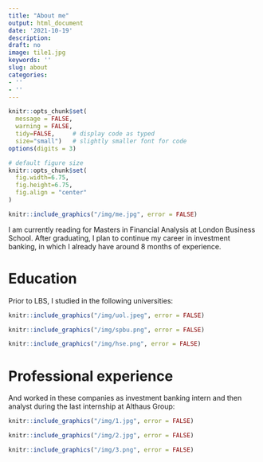 ```yaml
---
title: "About me"
output: html_document
date: '2021-10-19'
description: 
draft: no
image: tile1.jpg
keywords: ''
slug: about
categories:
- ''
- ''
---
```



```r
knitr::opts_chunk$set(
  message = FALSE, 
  warning = FALSE,
  tidy=FALSE,     # display code as typed
  size="small")   # slightly smaller font for code
options(digits = 3)

# default figure size
knitr::opts_chunk$set(
  fig.width=6.75, 
  fig.height=6.75,
  fig.align = "center"
)

```

```r
knitr::include_graphics("/img/me.jpg", error = FALSE)
```

I am currently reading for Masters in Financial Analysis at London Business School. After graduating, I plan to continue my career in investment banking, in which I already have around 8 months of experience.

# Education 

Prior to LBS, I studied in the following universities:

```r
knitr::include_graphics("/img/uol.jpeg", error = FALSE)
```


```r
knitr::include_graphics("/img/spbu.png", error = FALSE)
```


```r
knitr::include_graphics("/img/hse.png", error = FALSE)
```

# Professional experience

And worked in these companies as investment banking intern and then analyst during the last internship at Althaus Group:

```r
knitr::include_graphics("/img/1.jpg", error = FALSE)
```

```r
knitr::include_graphics("/img/2.jpg", error = FALSE)
```

```r
knitr::include_graphics("/img/3.png", error = FALSE)
```
